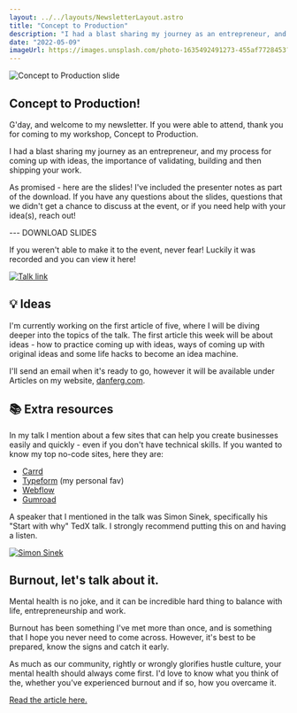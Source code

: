 ```yaml
---
layout: ../../layouts/NewsletterLayout.astro
title: "Concept to Production"
description: "I had a blast sharing my journey as an entrepreneur, and my process for coming up with ideas, the importance of validating, building and then shipping your work."
date: "2022-05-09"
imageUrl: https://images.unsplash.com/photo-1635492491273-455af7728453?ixlib=rb-1.2.1&ixid=MnwxMjA3fDB8MHxwaG90by1wYWdlfHx8fGVufDB8fHx8&auto=format&fit=crop&w=1260&q=80
---
```


![Concept to Production slide](/assets/newsletter/2022-05-09/concept-to-production.png)

## Concept to Production!

G'day, and welcome to my newsletter. If you were able to attend, thank you for coming to my workshop, Concept to Production.

I had a blast sharing my journey as an entrepreneur, and my process for coming up with ideas, the importance of validating, building and then shipping your work.

As promised - here are the slides! I've included the presenter notes as part of the download. If you have any questions about the slides, questions that we didn't get a chance to discuss at the event, or if you need help with your idea(s), reach out!

--- DOWNLOAD SLIDES

If you weren't able to make it to the event, never fear! Luckily it was recorded and you can view it here!

[![Talk link](/assets/newsletter/2022-05-09/talk-slide.png)](https://www.youtube.com/watch?v=_SZP7QmIIfE)

## 💡 Ideas

I'm currently working on the first article of five, where I will be diving deeper into the topics of the talk. The first article this week will be about ideas - how to practice coming up with ideas, ways of coming up with original ideas and some life hacks to become an idea machine.

I'll send an email when it's ready to go, however it will be available under Articles on my website, [danferg.com](https://danferg.com).

## 📚 Extra resources

In my talk I mention about a few sites that can help you create businesses easily and quickly - even if you don't have technical skills. If you wanted to know my top no-code sites, here they are:

- [Carrd](https://carrd.co/)
- [Typeform](https://www.typeform.com/) (my personal fav)
- [Webflow](https://webflow.com/)
- [Gumroad](https://gumroad.com/)

A speaker that I mentioned in the talk was Simon Sinek, specifically his "Start with why" TedX talk. I strongly recommend putting this on and having a listen.

[![Simon Sinek](/assets/newsletter/2022-05-09/simon-sinek.png)](https://www.youtube.com/watch?v=u4ZoJKF_VuA)

## Burnout, let's talk about it.

Mental health is no joke, and it can be incredible hard thing to balance with life, entrepreneurship and work.

Burnout has been something I've met more than once, and is something that I hope you never need to come across. However, it's best to be prepared, know the signs and catch it early.

As much as our community, rightly or wrongly glorifies hustle culture, your mental health should always come first. I'd love to know what you think of the, whether you've experienced burnout and if so, how you overcame it.

[Read the article here.](https://danferg.com/articles/burnout-lets-talk-about-it)

